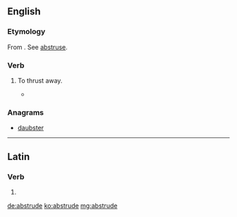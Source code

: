 ==English==

===Etymology===
From {{etyl|la|en}} {{term/t|la|abstrūdō||push away, hide}}. See [[abstruse]].

===Verb===
{{en-verb|abstrud|ing}} {{tcx|obsolete|lang=en}}

# {{context|transitive|lang=en}} To thrust away.
#* {{rfquotek|Johnson}}

===Anagrams===
* [[daubster#English|daubster]]

----

==Latin==

===Verb===
{{la-verb-form|abstrūde}}

# {{conjugation of|abstrūdō||2|s|pres|act|imp|lang=la}}

[[de:abstrude]]
[[ko:abstrude]]
[[mg:abstrude]]